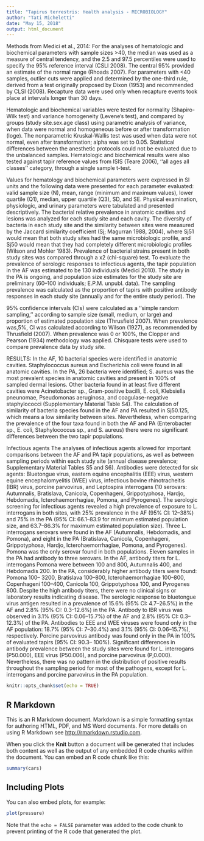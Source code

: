 ```yaml
---
title: "Tapirus terrestris: Health analysis - MICROBIOLOGY"
author: "Tati Micheletti"
date: "May 15, 2018"
output: html_document
---
```


Methods from Medici et al., 2014:
For the analyses of hematologic and biochemical 
parameters with sample sizes >40,
the median was used as a measure of central
tendency, and the 2.5 and 97.5 percentiles
were used to specify the 95% reference
interval (CSLI 2008). The central 95% provided
an estimate of the normal range (Rhoads
2007). For parameters with <40 samples,
outlier cuts were applied and determined by
the one-third rule, derived from a test
originally proposed by Dixon (1953) and
recommended by CLSI (2008). Recapture
data were used only when recapture events
took place at intervals longer than 30 days.

Hematologic and biochemical variables were
tested for normality (Shapiro-Wilk test) and
variance homogeneity (Levene’s test), and
compared by groups (study site.sex.age class)
using parametric analysis of variance, when
data were normal and homogeneous before or
after transformation (loge). The nonparametric
Kruskal-Wallis test was used when data were
not normal, even after transformation; alpha
was set to 0.05. Statistical differences between
the anesthetic protocols could not be evaluated
due to the unbalanced samples. Hematologic
and biochemical results were also tested against
tapir reference values from ISIS (Teare 2006),
‘‘all ages all classes’’ category, through a single
sample t-test.

Values for hematology and biochemical
parameters were expressed in SI units and
the following data were presented for each
parameter evaluated: valid sample size (N),
mean, range (minimum and maximum values),
lower quartile (Q1), median, upper quartile
(Q3), SD, and SE. Physical examination,
physiologic, and urinary parameters were
tabulated and presented descriptively.
The bacterial relative prevalence in anatomic
cavities and lesions was analyzed for each
study site and each cavity. The diversity of
bacteria in each study site and the similarity
between sites were measured by the Jaccard
similarity coefficient (Sj; Magurran 1988,
2004), where Sj51 would mean that both
study sites had the same microbiologic profile,
and Sj50 would mean that they had completely
different microbiologic profiles (Wilson
and Mohler 1983). Prevalence of bacterial
strains present in both study sites was
compared through a x2 (chi-square) test.
To evaluate the prevalence of serologic
responses to infectious agents, the tapir population
in the AF was estimated to be 130
individuals (Medici 2010). The study in the PA
is ongoing, and population size estimates for the
study site are preliminary (60–100 individuals;
E.P.M. unpubl. data). The sampling prevalence
was calculated as the proportion of tapirs with
positive antibody responses in each study site
(annually and for the entire study period). The

95% confidence intervals (CIs) were calculated
as a ‘‘simple random sampling,’’ according to
sample size (small, medium, or large) and
proportion of estimated population size (Thrusfield
2007). When prevalence was,5%, CI was
calculated according to Wilson (1927), as
recommended by Thrusfield (2007). When
prevalence was 0 or 100%, the Clopper and
Pearson (1934) methodology was applied. Chisquare
tests were used to compare prevalence
data by study site.


RESULTS:
In the AF, 10 bacterial species were
identified in anatomic cavities. Staphylococcus
aureus and Escherichia coli were
found in all anatomic cavities. In the PA,
26 bacteria were identified; S. aureus was
the most prevalent species in anatomic
cavities and present in 100% of sampled
dermal lesions. Other bacteria found in at
least five different cavities were Acinetobacter
sp., Gram-positive bacilli, E. coli,
Klebsiella pneunomae, Pseudomonas aeruginosa,
and coagulase-negative staphylococci
(Supplementary Material Table S4).
The calculation of similarity of bacteria
species found in the AF and PA resulted
in Sj50.125, which means a low similarity
between sites. Nevertheless, when comparing
the prevalence of the four taxa
found in both the AF and PA (Enterobacter
sp., E. coli, Staphylococcus sp., and S.
aureus) there were no significant differences
between the two tapir populations.

Infectious agents
The analyses of infectious agents allowed
for important comparisons between
the AF and PA tapir populations, as well as
between sampling periods within each
study site (annual disease prevalence;
Supplementary Material Tables S5 and
S6).
Antibodies were detected for six agents:
Bluetongue virus, eastern equine encephalitis
(EEE) virus, western equine encephalomyelitis (WEE) virus, infectious
bovine rhinotracheitis (IBR) virus, porcine
parvovirus, and Leptospira interrogans (10
serovars: Autumnalis, Bratislava, Canicola,
Copenhageni, Grippotyphosa, Hardjo,
Hebdomadis, Icterohaemorrhagiae, Pomona,
and Pyrogenes).
The serologic screening for infectious
agents revealed a high prevalence of
exposure to L. interrogans in both sites,
with 25% prevalence in the AF (95% CI:
12–38%) and 75% in the PA (95% CI:
66.1–83.9 for minimum estimated population
size, and 63.7–86.3% for maximum
estimated population size). Three L.
interrogans serovars were found in the
AF (Autumnalis, Hebdomadis, and Pomona),
and eight in the PA (Bratislava,
Canicola, Copenhageni, Grippotyphosa,
Hardjo, Icterohaemorrhagiae, Pomona,
and Pyrogenes). Pomona was the only
serovar found in both populations. Eleven
samples in the PA had antibody to three
serovars. In the AF, antibody titers for L.
interrogans Pomona were between 100
and 800, Autumnalis 400, and Hebdomadis
200. In the PA, considerably higher
antibody titers were found: Pomona 100–
3200, Bratislava 100–800, Icterohaemorrhagiae
100–800, Copenhageni 100–400,
Canicola 100, Grippotyphosa 100, and
Pyrogenes 800. Despite the high antibody
titers, there were no clinical signs or
laboratory results indicating disease.
The serologic response to bluetongue
virus antigen resulted in a prevalence of
15.6% (95% CI: 4.7–26.5%) in the AF and
2.8% (95% CI: 0.3–12.6%) in the PA.
Antibody to IBR virus was observed in
3.1% (95% CI: 0.06–15.7%) of the AF and
2.8% (95% CI: 0.3–12.3%) of the PA.
Antibodies to EEE and WEE viruses were
found only in the AF population: 18.7%
(95% CI: 7–30.4%) and 3.1% (95% CI:
0.06–15.7%), respectively. Porcine parvovirus
antibody was found only in the PA in
100% of evaluated tapirs (95% CI: 90.3–
100%).
Significant differences in antibody
prevalence between the study sites were
found for L. interrogans (P50.000), EEE
virus (P50.006), and porcine parvovirus
(P,0.000). Nevertheless, there was no
pattern in the distribution of positive
results throughout the sampling period
for most of the pathogens, except for L.
interrogans and porcine parvovirus in the
PA population.

```r
knitr::opts_chunk$set(echo = TRUE)
```

## R Markdown

This is an R Markdown document. Markdown is a simple formatting syntax for authoring HTML, PDF, and MS Word documents. For more details on using R Markdown see <http://rmarkdown.rstudio.com>.

When you click the **Knit** button a document will be generated that includes both content as well as the output of any embedded R code chunks within the document. You can embed an R code chunk like this:

```r
summary(cars)
```

## Including Plots

You can also embed plots, for example:

```r
plot(pressure)
```

Note that the `echo = FALSE` parameter was added to the code chunk to prevent printing of the R code that generated the plot.
